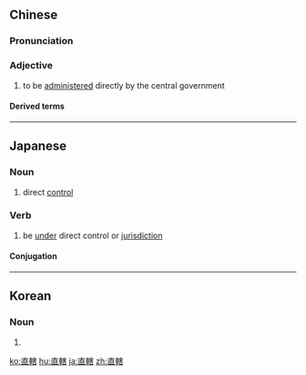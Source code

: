 {{also|直辖}}
==Chinese==
{{zh-forms|s=直辖}}

===Pronunciation===
{{zh-pron
|m=zhíxiá
|c=zik6 hat6
|mn=ti̍t-hat
|cat=a
}}

===Adjective===
{{zh-adj}}

# to be [[administer]]ed directly by the central government

====Derived terms====
{{zh-der|直轄市}}

----

==Japanese==
{{ja-kanjitab|ちょく|k1=ちょっ|かつ|yomi=on}}

===Noun===
{{ja-noun|ちょっかつ}}

# direct [[control]]

===Verb===
{{ja-verb-suru|ちょっかつ}}

# be [[under]] direct control or [[jurisdiction]]

====Conjugation====
{{ja-suru|ちょっかつ}}

----

==Korean==
{{ko-hanjatab|直|轄}}

===Noun===
{{ko-noun|hj|rv=|hangeul=직할}}

# {{hanja form of|직할|direct control}}

[[ko:直轄]]
[[hu:直轄]]
[[ja:直轄]]
[[zh:直轄]]